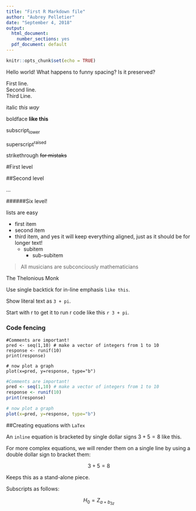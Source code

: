 ```yaml
---
title: "First R Markdown file"
author: "Aubrey Pelletier"
date: "September 4, 2018"
output:
  html_document: 
    number_sections: yes
  pdf_document: default
---
```


```r
knitr::opts_chunk$set(echo = TRUE)
```

Hello world!     What happens to funny spacing?             Is it preserved?

First line.   
Second line.  
Third Line.  

italic *this way*

boldface **like this**

subscript~lower~

superscript^raised^

strikethrough ~~for mistaks~~

#First level

##Second level

...

######Six level!


lists are easy

- first item
- second item
- third item, and yes it will keep everything aligned, just as it should be for longer text!
     - subitem
         - sub-subitem
      
      
>All musicians are subconciously mathematicians

The Thelonious Monk

Use single backtick for in-line emphasis `like this`.

Show literal text as `3 + pi`.

Start with r to get it to run r code like this `r 3 + pi`.

### Code fencing

```
#Comments are important!
pred <- seq(1,10) # make a vector of integers from 1 to 10
response <- runif(10)
print(response)

# now plot a graph
plot(x=pred, y=response, type="b")

```

```r
#Comments are important!
pred <- seq(1,10) # make a vector of integers from 1 to 10
response <- runif(10)
print(response)

# now plot a graph
plot(x=pred, y=response, type="b")

```

##Creating equations with `LaTex`

An `inline` equation is bracketed by single dollar signs $3 + 5 = 8$ like this.

For more complex equations, we will render them on a single line by using a double dollar sign to bracket them:

$$3 + 5 = 8$$

Keeps this as a stand-alone piece.

Subscripts as follows:

$$H_0 = Z_{a + b_{3z}}$$
